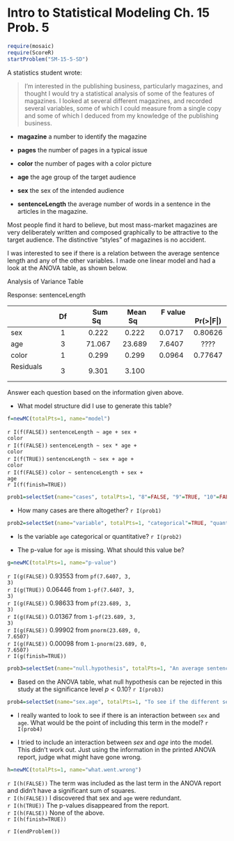 Intro to Statistical Modeling Ch. 15 Prob. 5
========================================================
```r
require(mosaic)
require(ScoreR)
startProblem("SM-15-5-SD")
```
A statistics student wrote:

> I'm interested in the publishing business, particularly magazines, and thought I would try a statistical analysis of some of the features of magazines. I looked at several different magazines, and recorded several variables, some of which I could measure from a single copy and some of which I deduced from my knowledge of the publishing business.

* **magazine**  a number to identify the magazine 

* **pages** the number of pages in a typical issue

* **color**  the number of pages with a color picture 

* **age** the age group of the target audience 

* **sex** the sex of the intended audience 

* **sentenceLength** the average number of words in a sentence in the articles in the magazine. 


Most people find it hard to believe, but most mass-market magazines are very deliberately written and composed graphically to be attractive to the target audience.  The distinctive "styles" of magazines is no accident.

I was interested to see if there is a relation between the average sentence length and any of the other variables. I made one linear model and had a look at the ANOVA table, as shown below.


Analysis of Variance Table

Response: sentenceLength    

| | &nbsp; Df &nbsp; | &nbsp; Sum Sq &nbsp; | &nbsp; Mean Sq &nbsp; | &nbsp; F value &nbsp; | &nbsp; Pr(>&#124;F&#124;) |
|:---|:---:|:---:|:---:|:---:|:---:|
| sex &nbsp; | 1 | 0.222 | 0.222 | 0.0717 | 0.80626 |  
| age | 3 | 71.067 | 23.689 | 7.6407 | ???? |  
| color | 1 | 0.299 | 0.299 | 0.0964 | 0.77647 |  
| Residuals &nbsp; | 3 | 9.301 | 3.100 | | |                 

Answer each question based on the information given above.

* What model structure did I use to generate this table?
```r
f=newMC(totalPts=1, name="model")
```
`r I(f(FALSE))` <code>sentenceLength ~ age + sex + color</code>    
`r I(f(FALSE))` <code>sentenceLength ~ sex * age + color</code>    
`r I(f(TRUE))` <code>sentenceLength ~ sex + age + color</code>    
`r I(f(FALSE))` <code>color ~ sentenceLength + sex + age</code>    
`r I(f(finish=TRUE))`

```r
prob1=selectSet(name="cases", totalPts=1, "8"=FALSE, "9"=TRUE, "10"=FALSE, "No way to tell from the information given."=FALSE)
```
* How many cases are there altogether? `r I(prob1)`

```r
prob2=selectSet(name="variable", totalPts=1, "categorical"=TRUE, "quantitative"=FALSE, "Could be either."=FALSE, "Can't know for sure from the data given."=FALSE)
```
* Is the variable <code>age</code> categorical or quantitative? `r I(prob2)`

* The p-value for <code>age</code> is missing. What should this value be?
```r
g=newMC(totalPts=1, name="p-value")
```
`r I(g(FALSE))` 0.93553 from <code>pf(7.6407, 3, 3)</code>    
`r I(g(TRUE))` 0.06446 from <code>1-pf(7.6407, 3, 3)</code>    
`r I(g(FALSE))` 0.98633 from <code>pf(23.689, 3, 3)</code>    
`r I(g(FALSE))` 0.01367 from <code>1-pf(23.689, 3, 3)</code>    
`r I(g(FALSE))` 0.99902 from <code>pnorm(23.689, 0, 7.6507)</code>    
`r I(g(FALSE))` 0.00098 from <code>1-pnorm(23.689, 0, 7.6507)</code>    
`r I(g(finish=TRUE))`

```r
prob3=selectSet(name="null.hypothesis", totalPts=1, "An average sentence has zero words."=FALSE, "There is no relationship between the number of color pages and the sex of the intended audience."=FALSE, "The number of color pages is not related to the sentence length."=FALSE, "There is no relation between the average number of words per sentence in an article and the age group that the magazine is intended for, after taking sex into account."=TRUE, "None of the above, because there is a different null hypothesis corresponding to each model term in the ANOVA report."=FALSE)
```
* Based on the ANOVA table, what null hypothesis can be rejected in this study at the significance level $p<0.10$? `r I(prob3)`

```r
prob4=selectSet(name="sex.age", totalPts=1, "To see if the different sexes have a different distribution of age groups."=FALSE, "To see if there is a difference in average sentence length between magazines for females and males."=FALSE, "To see if magazines for different age groups are targeted to different sexes."=FALSE, "To see if the difference in average sentence length between magazines for females and males changes from one age group to another."=TRUE)
```
* I really wanted to look to see if there is an interaction between <code>sex</code> and <code>age</code>.  What would be the point of including this term in the model? `r I(prob4)`

* I tried to include an interaction between *sex* and *age* into the model.  This didn't work out.  Just using the information in the printed ANOVA report, judge what might have gone wrong.  
```r
h=newMC(totalPts=1, name="what.went.wrong")
```
`r I(h(FALSE))` The term was included as the last term in the ANOVA report and
didn't have a significant sum of squares.    
`r I(h(FALSE))` I discovered that <cod>sex</code> and <code>age</code> were
redundant.    
`r I(h(TRUE))` The p-values disappeared from the report.    
`r I(h(FALSE))` None of the above.    
`r I(h(finish=TRUE))`

`r I(endProblem())`